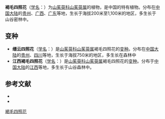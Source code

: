 {{Speciesbox
| name = 褐毛四照花
| status = 
| status_system = 
| image =
| genus = Cornus
| species = ferruginea
| authority = (Wu) Fang
| subdivision_ranks =[[变种|变种]]
| subdivision =
* 褐毛四照花 ''C. f.'' var. ''ferruginea''
* [[江西褐毛四照花|江西褐毛四照花]] ''C. f.'' var. ''jiangxiensis''
* [[缙云四照花|缙云四照花]] ''C. f.'' var. ''jinyunensis''
}}

'''褐毛四照花'''（[[学名|学名]]：{{lang|la|''Cornus ferruginea''}}）为[[山茱萸科|山茱萸科]][[山茱萸属|山茱萸属]]的植物，是中国的特有植物。分布在[[中国大陆|中国大陆]]的[[贵州|贵州]]、[[广西|广西]]、[[广东|广东]]等地，生长于海拔200米至1,100米的地区，多生长于山谷密林中。

== 变种 ==
* '''缙云四照花'''（[[学名|学名]]：{{lang|la|''Cornus ferruginea'' var. ''jinyunensis''}}）是[[山茱萸科|山茱萸科]][[山茱萸属|山茱萸属]]褐毛四照花的[[变种|变种]]。分布在[[中国大陆|中国大陆]]的[[贵州|贵州]]、[[四川|四川]]等地，生长于海拔750米的地区，多生长在森林中
* '''江西褐毛四照花'''（[[学名|学名]]：{{lang|la|''Cornus ferruginea'' var. ''jiangxiensis''}}）是[[山茱萸科|山茱萸科]][[山茱萸属|山茱萸属]]褐毛四照花的[[变种|变种]]。分布于[[中国大陆|中国大陆]]的[[江西|江西]]等地，多生长于山谷森林中。

== 参考文献 ==
<div class="references-small">
* {{FRPS}}
* {{cite web| url =http://www.bioinfo.cn/db05/KmzwSpecies.php?action=view&id=6054| title =褐毛四照花（原变种）| work =《中国高等植物数据库全库》| publisher =中国科学院微生物研究所| author =昆明植物研究所| accessdate =2009-02-25| deadurl =yes| archiveurl =https://web.archive.org/web/20160305051711/http://www.bioinfo.cn/db05/KmzwSpecies.php?action=view&id=6054| archivedate =2016-03-05| df =}}
</div>
{{Taxonbar|from=Q15232167}}

[[Category:山茱萸属|褐毛四照花]]


{{植物小作品}}